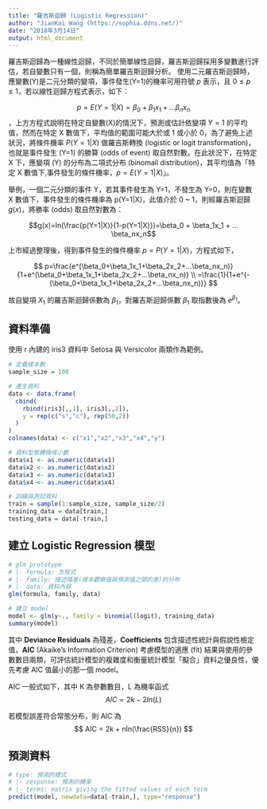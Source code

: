 ```yaml
---
title: "羅吉斯迴歸 (Logistic Regression)"
author: "JianKai Wang (https://sophia.ddns.net/)"
date: "2018年3月14日"
output: html_document
---
```


羅吉斯迴歸為一種線性迴歸，不同於簡單線性迴歸，羅吉斯迴歸採用多變數進行評估，若自變數只有一個，則稱為簡單羅吉斯迴歸分析。
使用二元羅吉斯迴歸時，應變數(Y)是二元分類的變項，事件發生(Y=1)的機率可用符號 $p$ 表示，且 $0 \leq p \leq 1$，若以線性迴歸方程式表示，如下：

$$p=E(Y=1|X) = \beta_0 + \beta_1x_1 + ... \beta_nx_n$$
，上方方程式說明在特定自變數(X)的情況下，預測或估計依變項 $Y=1$ 的平均值，然而在特定 X 數值下，平均值的範圍可能大於或 1 或小於 0，為了避免上述狀況，將條件機率 $P(Y=1|X)$ 做羅吉斯轉換 (logistic or logit transformation)，也就是事件發生 (Y=1) 的勝算 (odds of event) 取自然對數。在此狀況下，在特定 X 下，應變項 (Y) 的分布為二項式分布 (binomail distribution)，其平均值為「特定 X 數值下,事件發生的條件機率，$p=E(Y=1|X)$」。

舉例，一個二元分類的事件 Y，若其事件發生為 Y=1，不發生為 Y=0，則在變數 X 數值下，事件發生的條件機率為 p(Y=1|X)，此值介於 0 ~ 1，則經羅吉斯迴歸 $g(x)$，將勝率 (odds) 取自然對數為： 

$$g(x)=ln(\frac{p(Y=1|X)}{1-p(Y=1|X)})=\beta_0 + \beta_1x_1 + ... \beta_nx_n$$

上市經過整理後，得到事件發生的條件機率 $p=P(Y=1|X)$，方程式如下，

$$
p=\frac{e^(\beta_0+\beta_1x_1+\beta_2x_2+...\beta_nx_n)}{1+e^(\beta_0+\beta_1x_1+\beta_2x_2+...\beta_nx_n)} \\
=\frac{1}{1+e^{-(\beta_0+\beta_1x_1+\beta_2x_2+...\beta_nx_n)}}
$$

故自變項 $X_1$ 的羅吉斯迴歸係數為 $\beta_1$，對羅吉斯迴歸係數 $\beta_1$ 取指數後為 $e^{\beta_1}$。

## 資料準備

使用 r 內建的 iris3 資料中 Setosa 與 Versicolor 兩類作為範例。

```r
# 定義樣本數
sample_size = 100

# 產生資料
data <- data.frame(
  cbind(
    rbind(iris3[,,1], iris3[,,2]),
    y = rep(c("s","c"), rep(50,2))
  )
)
colnames(data) <- c("x1","x2","x3","x4","y")

# 資料型態轉換成小數
data$x1 <- as.numeric(data$x1)
data$x2 <- as.numeric(data$x2)
data$x3 <- as.numeric(data$x3)
data$x4 <- as.numeric(data$x4)

# 訓練與測試資料
train = sample(1:sample_size, sample_size/2)
training_data = data[train,]
testing_data = data[-train,]
```


## 建立 Logistic Regression 模型

```r
# glm prototype
# |- formula: 方程式
# |- family: 描述殘差(樣本觀察值與預測值之間的差)的分布
# |- data: 資料內容
glm(formula, family, data)
```

```r
# 建立 model
model <- glm(y~., family = binomial(logit), training_data)
summary(model)
```

其中 **Deviance Residuals** 為殘差，**Coefficients** 包含描述性統計與假說性檢定值，**AIC** (Akaike's Information Criterion) 考慮模型的適應 (fit) 結果與使用的參數數目兩類，可評估統計模型的複雜度和衡量統計模型「擬合」資料之優良性，優先考慮 AIC 值最小的那一個 model。

AIC 一般式如下，其中 K 為參數數目，L 為機率函式
$$
AIC=2k-2ln(L)
$$

若模型誤差符合常態分布，則 AIC 為
$$
AIC = 2k + nln(\frac{RSS}{n})
$$

## 預測資料

```r
# type: 預測的樣式
# |- response: 預測的機率
# |- terms: matrix giving the fitted values of each term
predict(model, newdata=data[-train,], type="response")
```






